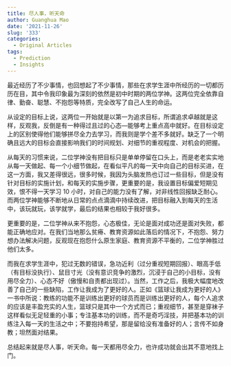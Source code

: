 ```yaml
---
title: 尽人事，听天命
author: Guanghua Mao
date: '2021-11-26'
slug: '333'
categories:
  - Original Articles
tags:
  - Prediction
  - Insights
---
```


最近经历了不少事情，也回想起了不少事情，那些在求学生涯中所经历的一切都历历在目，其中令我印象最为深刻的依然是初中时期的两位学神。这两位完全依靠自律、勤奋、聪慧、不抱怨等特质，完全改写了自己人生的命运。

从设定的目标上说，这两位一开始就是以第一为追求目标，所谓追求卓越就是这样，反观我，反倒是有一种得过且过的心态---能够考上重点高中就好。在目标设定上的区别使得他们能够拼尽全力去学习，而我则是学个差不多就好。缺乏了一个明确且远大的目标会直接影响我们的时间规划、对细节的重视程度、对机会的把握。

从每天的习惯来说，二位学神没有把目标只是单单停留在口头上，而是老老实实地从每一天做起、每一个小细节做起，在看似平凡的每一天中向自己的目标买进，在这一方面，我又差得很远，很多时候，我因为头脑发热也订过一些目标，但是没有针对目标的实施计划，和每天的实施步骤，更重要的是，我设置目标偏爱短期见效，恨不得一天学习 10 小时，对自己的能力没有了解，对非线性回报缺乏耐心。而两位学神能够不断地从日常的点点滴滴中持续改进，把目标融入到每天的生活中，该玩就玩，该学就学，最后的结果也相较于我好很多。

更重要的是，二位学神从来不抱怨，心态极佳，无论是面对成功还是面对失败，都能正确地应对。在我们当地那么贫瘠、教育资源如此落后的情况下，不抱怨、努力想办法解决问题，反观现在抱怨什么原生家庭、教育资源不平衡的，二位学神胜过他们太多。

而我在求学生涯中，犯过无数的错误，急功近利（过分重视短期回报）、眼高手低（有目标没执行）、鼠目寸光（没有意识竞争的激烈，沉浸于自己的小目标，没有用尽全力）、心态不好（傲慢和自责都出现过）。当然，工作之后，我极大幅度地改善了自己的一些缺陷，工作让我成为了更好的人。正如《篮球让我成为更好的人》一书中所说：教练的功能不是训练出更好的球员而是训练出更好的人，每个人追求的应该是丰盈充实的人生，篮球只是其中一个方式而已；重视细节，甚至是穿袜子这样看似无足轻重的小事；专注基本功的训练，而不是奇巧淫技，并把基本功的训练注入每一天的生活之中；不要抱持希望，那是留给没有准备好的人；言传不如身教；坦然面对结果。

总结起来就是尽人事，听天命。每一天都用尽全力，也许成功就会出其不意地找上门。